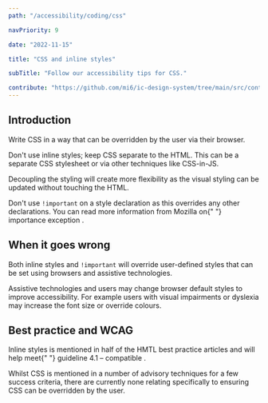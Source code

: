 ```yaml
---
path: "/accessibility/coding/css"

navPriority: 9

date: "2022-11-15"

title: "CSS and inline styles"

subTitle: "Follow our accessibility tips for CSS."

contribute: "https://github.com/mi6/ic-design-system/tree/main/src/content/structured/accessibility/coding/css.mdx"
---
```


## Introduction

Write CSS in a way that can be overridden by the user via their browser.

Don't use inline styles; keep CSS separate to the HTML. This can be a separate CSS stylesheet or via other techniques like CSS-in-JS.

Decoupling the styling will create more flexibility as the visual styling can be updated without touching the HTML.

<p>
  Don't use <code style={{ backgroundColor: "#EEEFF0" }}>!important</code> on a
  style declaration as this overrides any other declarations. You can read more
  information from Mozilla on{" "}
  <ic-link
    target="_blank"
    href="https://developer.mozilla.org/en-US/docs/Web/CSS/Specificity#The_!important_exception"
    rel="noreferer noopener nofollow"
  >
    importance exception
  </ic-link>
  .
</p>

## When it goes wrong

Both inline styles and `!important` will override user-defined styles that can be set using browsers and assistive technologies.

Assistive technologies and users may change browser default styles to improve accessibility. For example users with visual impairments or dyslexia may increase the font size or override colours.

## Best practice and WCAG

<p>
  Inline styles is mentioned in half of the HMTL best practice articles and will
  help meet{" "}
  <ic-link
    target="_blank"
    href="https://www.w3.org/WAI/WCAG21/quickref/#compatible"
    rel="noreferer noopener nofollow"
  >
    guideline 4.1 – compatible
  </ic-link>
  .
</p>

Whilst CSS is mentioned in a number of advisory techniques for a few success criteria, there are currently none relating specifically to ensuring CSS can be overridden by the user.
